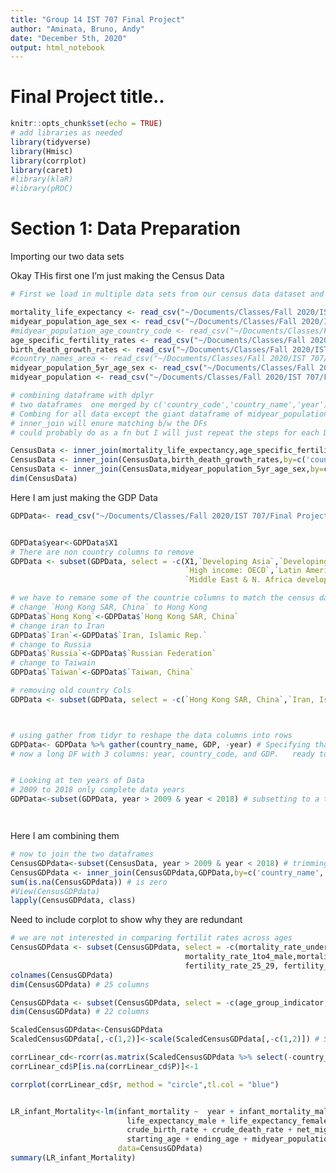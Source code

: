 ```yaml
---
title: "Group 14 IST 707 Final Project"
author: "Aminata, Bruno, Andy"
date: "December 5th, 2020"
output: html_notebook
---
```


# Final Project title..




```r
knitr::opts_chunk$set(echo = TRUE)
# add libraries as needed
library(tidyverse)
library(Hmisc)
library(corrplot)
library(caret)
#library(klaR)
#library(pROC)


```



# Section 1: Data Preparation
Importing our two data sets


Okay THis first one I'm just making the Census Data 
```r
# First we load in multiple data sets from our census data dataset and combine them

mortality_life_expectancy <- read_csv("~/Documents/Classes/Fall 2020/IST 707/Final Project/archive/mortality_life_expectancy.csv")
midyear_population_age_sex <- read_csv("~/Documents/Classes/Fall 2020/IST 707/Final Project/archive/midyear_population_age_sex.csv") # we can probaby exclude this one
#midyear_population_age_country_code <- read_csv("~/Documents/Classes/Fall 2020/IST 707/Final Project/archive/midyear_population_age_country_code.csv") # giant and not needed
age_specific_fertility_rates <- read_csv("~/Documents/Classes/Fall 2020/IST 707/Final Project/archive/age_specific_fertility_rates.csv")
birth_death_growth_rates <- read_csv("~/Documents/Classes/Fall 2020/IST 707/Final Project/archive/birth_death_growth_rates.csv")
#country_names_area <- read_csv("~/Documents/Classes/Fall 2020/IST 707/Final Project/archive/country_names_area.csv") # redundant unnneeded dataset
midyear_population_5yr_age_sex <- read_csv("~/Documents/Classes/Fall 2020/IST 707/Final Project/archive/midyear_population_5yr_age_sex.csv")
midyear_population <- read_csv("~/Documents/Classes/Fall 2020/IST 707/Final Project/archive/midyear_population.csv")

# combining dataframe with dplyr
# two dataframes  one merged by c('country_code','country_name','year')  & one merged by c('country_code','country_name','year','sex')
# Combing for all data except the giant dataframe of midyear_population_age_country_code
# inner_join will enure matching b/w the DFs
# could probably do as a fn but I will just repeat the steps for each DF

CensusData <- inner_join(mortality_life_expectancy,age_specific_fertility_rates,by=c('country_code','country_name','year'))
CensusData <- inner_join(CensusData,birth_death_growth_rates,by=c('country_code','country_name','year'))
CensusData <- inner_join(CensusData,midyear_population_5yr_age_sex,by=c('country_code','country_name','year'))
dim(CensusData)
```


Here I am just making the GDP Data
```r

GDPData<- read_csv("~/Documents/Classes/Fall 2020/IST 707/Final Project/archive/annualGDPdata.csv") # reading in our GDP Data to supplement our Census Data


GDPData$year<-GDPData$X1
# There are non country columns to remove
GDPData <- subset(GDPData, select = -c(X1,`Developing Asia`,`Developing Countries`,`East Asia & Pacific developing`,`Europe & Central Asia developing`,`High Income Countries`,
                                       `High income: OECD`,`Latin America & Caribbean developing`,`Low-Income Countries (LIC)`,`Middle-Income Countries (MIC)`,
                                       `Middle East & N. Africa developing`,`High Income: Non-OECD`,`South Asia developing`,`Sub-Saharan Africa developing`,`World (WBG members)`))

# we have to remane some of the countrie columns to match the census data naming convention
# change `Hong Kong SAR, China` to Hong Kong
GDPData$`Hong Kong`<-GDPData$`Hong Kong SAR, China`
# change iran to Iran
GDPData$`Iran`<-GDPData$`Iran, Islamic Rep.`
# change to Russia
GDPData$`Russia`<-GDPData$`Russian Federation`
# change to Taiwain
GDPData$`Taiwan`<-GDPData$`Taiwan, China`

# removing old country Cols
GDPData <- subset(GDPData, select = -c(`Hong Kong SAR, China`,`Iran, Islamic Rep.`,`Russian Federation`,`Taiwan, China`))



# using gather from tidyr to reshape the data columns into rows
GDPData<- GDPData %>% gather(country_name, GDP, -year) # Specifying that a new Column for country_name, and GDP be gathered, exluding year which will remain as is to be gathered around
# now a long DF with 3 columns: year, country_code, and GDP.   ready to munge/combine with Census Data


# Looking at ten years of Data
# 2009 to 2018 only complete data years
GDPData<-subset(GDPData, year > 2009 & year < 2018) # subsetting to a ten year span of available data




```


Here I am combining them 
```r


# now to join the two dataframes
CensusGDPdata<-subset(CensusData, year > 2009 & year < 2018) # trimming Census data to match GDP Data
CensusGDPdata <- inner_join(CensusGDPdata,GDPData,by=c('country_name','year')) # joining economic data to the census data
sum(is.na(CensusGDPdata)) # is zero
#View(CensusGDPdata)
lapply(CensusGDPdata, class)

```


Need to include corplot to show why they are redundant
```r
# we are not interested in comparing fertilit rates across ages
CensusGDPdata <- subset(CensusGDPdata, select = -c(mortality_rate_under5, mortality_rate_under5_male, mortality_rate_under5_female,mortality_rate_1to4,
                                       mortality_rate_1to4_male,mortality_rate_1to4_female, fertility_rate_15_19, fertility_rate_20_24, 
                                       fertility_rate_25_29, fertility_rate_30_34, fertility_rate_35_39, fertility_rate_40_44, fertility_rate_45_49))
colnames(CensusGDPdata)
dim(CensusGDPdata) # 25 columns

CensusGDPdata <- subset(CensusGDPdata, select = -c(age_group_indicator, total_flag,gross_reproduction_rate)) # we are not interested in gross_repro rate or these two indicators
dim(CensusGDPdata) # 22 columns
```


```r
ScaledCensusGDPdata<-CensusGDPdata 
ScaledCensusGDPdata[,-c(1,2)]<-scale(ScaledCensusGDPdata[,-c(1,2)]) # Scales teh numeric Data

```

```r
corrLinear_cd<-rcorr(as.matrix(ScaledCensusGDPdata %>% select(-country_code,-country_name)), type="spearman")
corrLinear_cd$P[is.na(corrLinear_cd$P)]<-1

corrplot(corrLinear_cd$r, method = "circle",tl.col = "blue")

```


```r


```
```r

LR_infant_Mortality<-lm(infant_mortality ~  year + infant_mortality_male + infant_mortality_female + life_expectancy + 
                          life_expectancy_male + life_expectancy_female +  total_fertility_rate + sex_ratio_at_birth+     
                          crude_birth_rate + crude_death_rate + net_migration + rate_natural_increase + growth_rate +
                          starting_age + ending_age + midyear_population + midyear_population_male + midyear_population_female + GDP,
                        data=CensusGDPdata)
summary(LR_infant_Mortality)
```



